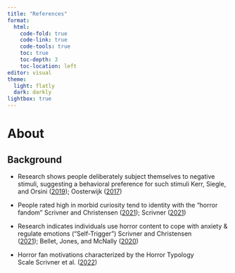 ```yaml
---
title: "References"
format: 
  html:
    code-fold: true
    code-link: true
    code-tools: true
    toc: true
    toc-depth: 3
    toc-location: left
editor: visual
theme: 
  light: flatly
  dark: darkly
lightbox: true
---
```


# **About**

## **Background**

-   Research shows people deliberately subject themselves to negative stimuli, suggesting a behavioral preference for such stimuli Kerr, Siegle, and Orsini ([2019](#ref-kerr2019voluntary)); Oosterwijk ([2017](#ref-oosterwijk2017choosing))

-   People rated high in morbid curiosity tend to identity with the "horror fandom" Scrivner and Christensen ([2021](#ref-scrivner2021scaring)); Scrivner ([2021](#ref-scrivner2021psychology))

-   Research indicates individuals use horror content to cope with anxiety & regulate emotions ("Self-Trigger") Scrivner and Christensen ([2021](#ref-scrivner2021scaring)); Bellet, Jones, and McNally ([2020](#ref-bellet2020self))

-   Horror fan motivations characterized by the Horror Typology Scale Scrivner et al. ([2022](#ref-scrivner2022psychological))
